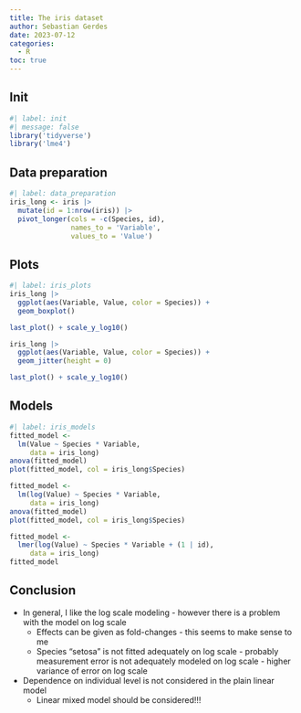 ```yaml
---
title: The iris dataset
author: Sebastian Gerdes
date: 2023-07-12
categories:
  - R
toc: true
---
```


## Init
```r
#| label: init
#| message: false
library('tidyverse')
library('lme4')
```

## Data preparation
```r
#| label: data_preparation
iris_long <- iris |> 
  mutate(id = 1:nrow(iris)) |> 
  pivot_longer(cols = -c(Species, id), 
               names_to = 'Variable', 
               values_to = 'Value')
```

## Plots
```r
#| label: iris_plots
iris_long |> 
  ggplot(aes(Variable, Value, color = Species)) + 
  geom_boxplot()

last_plot() + scale_y_log10() 

iris_long |> 
  ggplot(aes(Variable, Value, color = Species)) + 
  geom_jitter(height = 0)

last_plot() + scale_y_log10() 
```

## Models
```r
#| label: iris_models
fitted_model <- 
  lm(Value ~ Species * Variable, 
     data = iris_long)
anova(fitted_model)
plot(fitted_model, col = iris_long$Species)

fitted_model <- 
  lm(log(Value) ~ Species * Variable, 
     data = iris_long)
anova(fitted_model)
plot(fitted_model, col = iris_long$Species)

fitted_model <- 
  lmer(log(Value) ~ Species * Variable + (1 | id),
     data = iris_long)
fitted_model
```

## Conclusion
* In general, I like the log scale modeling - however there is a problem with the model on log scale
  * Effects can be given as fold-changes - this seems to make sense to me
  * Species "setosa" is not fitted adequately on log scale - probably measurement error is not adequately modeled on log scale - higher variance of error on log scale
* Dependence on individual level is not considered in the plain linear model
  * Linear mixed model should be considered!!!